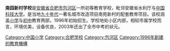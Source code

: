 '''南园新村学校'''是[[安徽省|安徽省]][[合肥市|合肥市]][[包河区|包河区]]一所初等教育学校，毗邻安徽省水利厅与[[中国科技大学|中国科技大学]]。是当地[[九十年代|九十年代]]一著名城市改造项目南苑新村的配套教育项目。该校涵盖[[小学|小学]]与[[初中|初中]]教育两部，1996年初始招生。学校地处小区内部，相较市属学校而言，环境优美，设备优良，2003年还出了全市中考的状元。

{{學校小作品}}
{{DEFAULTSORT:N}}
[[Category:中国小学|Category:中国小学]]
[[Category:合肥学校|Category:合肥学校]]
[[Category:包河区|Category:包河区]]
[[Category:1996年創建的教育機構|Category:1996年創建的教育機構]]